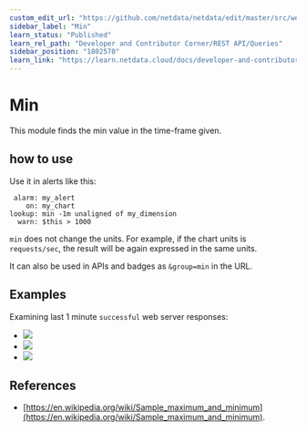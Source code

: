 ```yaml
---
custom_edit_url: "https://github.com/netdata/netdata/edit/master/src/web/api/queries/min/README.md"
sidebar_label: "Min"
learn_status: "Published"
learn_rel_path: "Developer and Contributor Corner/REST API/Queries"
sidebar_position: "1802570"
learn_link: "https://learn.netdata.cloud/docs/developer-and-contributor-corner/rest-api/queries/min"
---
```


# Min

This module finds the min value in the time-frame given.

## how to use

Use it in alerts like this:

```
 alarm: my_alert
    on: my_chart
lookup: min -1m unaligned of my_dimension
  warn: $this > 1000
```

`min` does not change the units. For example, if the chart units is `requests/sec`, the result
will be again expressed in the same units. 

It can also be used in APIs and badges as `&group=min` in the URL.

## Examples

Examining last 1 minute `successful` web server responses:

-   ![](https://registry.my-netdata.io/api/v1/badge.svg?chart=web_log_nginx.response_statuses&options=unaligned&dimensions=success&group=min&after=-60&label=min&value_color=orange)
-   ![](https://registry.my-netdata.io/api/v1/badge.svg?chart=web_log_nginx.response_statuses&options=unaligned&dimensions=success&group=average&after=-60&label=average)
-   ![](https://registry.my-netdata.io/api/v1/badge.svg?chart=web_log_nginx.response_statuses&options=unaligned&dimensions=success&group=max&after=-60&label=max)

## References

-   [https://en.wikipedia.org/wiki/Sample_maximum_and_minimum](https://en.wikipedia.org/wiki/Sample_maximum_and_minimum).


